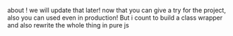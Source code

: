 about ! we will update that later! now that you can give a try for the project, also you can used even in production! But i count to build a class wrapper and also rewrite the whole thing in pure js
